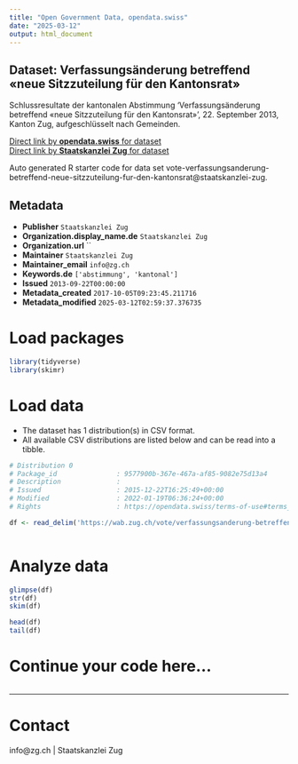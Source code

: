 ```yaml
---
title: "Open Government Data, opendata.swiss"
date: "2025-03-12"
output: html_document
---
```


## Dataset: Verfassungsänderung betreffend «neue Sitzzuteilung für den Kantonsrat»

Schlussresultate der kantonalen Abstimmung 'Verfassungsänderung betreffend «neue Sitzzuteilung für den Kantonsrat»', 22. September 2013, Kanton Zug, aufgeschlüsselt nach Gemeinden.

[Direct link by **opendata.swiss** for dataset](https://opendata.swiss/de/dataset/verfassungsanderung-betreffend-neue-sitzzuteilung-fur-den-kantonsrat)<br>
[Direct link by **Staatskanzlei Zug** for dataset](https://wab.zug.ch/vote/verfassungsanderung-betreffend-neue-sitzzuteilung-fur-den-kantonsrat/data)

Auto generated R starter code for data set vote-verfassungsanderung-betreffend-neue-sitzzuteilung-fur-den-kantonsrat@staatskanzlei-zug.

## Metadata

- **Publisher** `Staatskanzlei Zug`
- **Organization.display_name.de** `Staatskanzlei Zug`
- **Organization.url** ``
- **Maintainer** `Staatskanzlei Zug`
- **Maintainer_email** `info@zg.ch`
- **Keywords.de** `['abstimmung', 'kantonal']`
- **Issued** `2013-09-22T00:00:00`
- **Metadata_created** `2017-10-05T09:23:45.211716`
- **Metadata_modified** `2025-03-12T02:59:37.376735`


# Load packages

```r

library(tidyverse)
library(skimr)

```

# Load data

-   The dataset has 1 distribution(s) in CSV format.
-   All available CSV distributions are listed below and can be read into a tibble.

```r

# Distribution 0
# Package_id               : 9577900b-367e-467a-af85-9082e75d13a4
# Description              : 
# Issued                   : 2015-12-22T16:25:49+00:00
# Modified                 : 2022-01-19T06:36:24+00:00
# Rights                   : https://opendata.swiss/terms-of-use#terms_by

df <- read_delim('https://wab.zug.ch/vote/verfassungsanderung-betreffend-neue-sitzzuteilung-fur-den-kantonsrat/data-csv')



```

# Analyze data

```r

glimpse(df)
str(df)
skim(df)

head(df)
tail(df)

```

# Continue your code here...

```r

```

------------------------------------------------------------------------

# Contact

info@zg.ch | Staatskanzlei Zug

